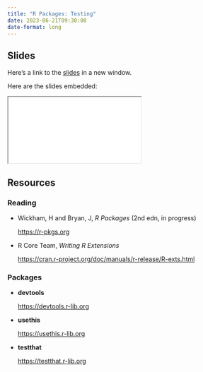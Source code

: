 ```yaml
---
title: "R Packages: Testing"
date: 2023-06-21T09:30:00
date-format: long
---
```


## Slides

Here's a link to the [slides](/slides/09-testing/index.qmd){target="_blank"} in a new window. 

Here are the slides embedded:

<iframe class="slide-deck ar3x2" src="/slides/09-testing/index.html" title="09-testing slides">
</iframe>

## Resources

### Reading

- Wickham, H and Bryan, J, _R Packages_ (2nd edn, in progress)

  <https://r-pkgs.org>

- R Core Team, _Writing R Extensions_

  <https://cran.r-project.org/doc/manuals/r-release/R-exts.html>


### Packages

- **devtools**

  <https://devtools.r-lib.org>
  
- **usethis**

  <https://usethis.r-lib.org>

- **testthat**

  <https://testthat.r-lib.org>
